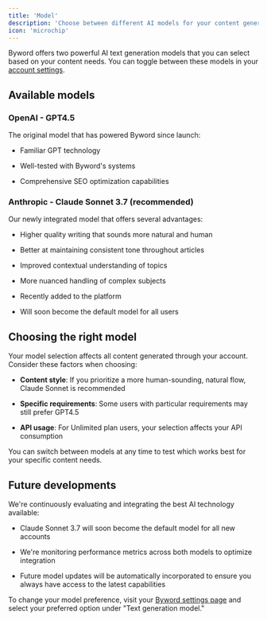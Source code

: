 ```yaml
---
title: 'Model'
description: 'Choose between different AI models for your content generation'
icon: 'microchip'
---
```


Byword offers two powerful AI text generation models that you can select based on your content needs. You can toggle between these models in your [account settings](https://byword.ai/settings).

## Available models

### OpenAI - GPT4.5

The original model that has powered Byword since launch:

* Familiar GPT technology

* Well-tested with Byword's systems

* Comprehensive SEO optimization capabilities

### Anthropic - Claude Sonnet 3.7 (recommended)

Our newly integrated model that offers several advantages:

* Higher quality writing that sounds more natural and human

* Better at maintaining consistent tone throughout articles

* Improved contextual understanding of topics

* More nuanced handling of complex subjects

* Recently added to the platform

* Will soon become the default model for all users

## Choosing the right model

Your model selection affects all content generated through your account. Consider these factors when choosing:

* **Content style**: If you prioritize a more human-sounding, natural flow, Claude Sonnet is recommended

* **Specific requirements**: Some users with particular requirements may still prefer GPT4.5

* **API usage**: For Unlimited plan users, your selection affects your API consumption

<Info>
  You can switch between models at any time to test which works best for your specific content needs.
</Info>

## Future developments

We're continuously evaluating and integrating the best AI technology available:

* Claude Sonnet 3.7 will soon become the default model for all new accounts

* We're monitoring performance metrics across both models to optimize integration

* Future model updates will be automatically incorporated to ensure you always have access to the latest capabilities

To change your model preference, visit your [Byword settings page](https://byword.ai/settings) and select your preferred option under "Text generation model."